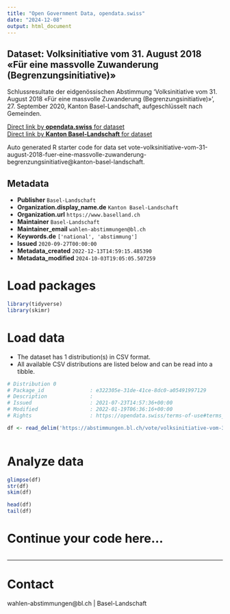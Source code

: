 ```yaml
---
title: "Open Government Data, opendata.swiss"
date: "2024-12-08"
output: html_document
---
```


## Dataset: Volksinitiative vom 31. August 2018 «Für eine massvolle Zuwanderung (Begrenzungsinitiative)»

Schlussresultate der eidgenössischen Abstimmung 'Volksinitiative vom 31. August 2018 «Für eine massvolle Zuwanderung (Begrenzungsinitiative)»', 27. September 2020, Kanton Basel-Landschaft, aufgeschlüsselt nach Gemeinden.

[Direct link by **opendata.swiss** for dataset](https://opendata.swiss/de/dataset/volksinitiative-vom-31-august-2018-fur-eine-massvolle-zuwanderung-begrenzungsinitiative1)<br>
[Direct link by **Kanton Basel-Landschaft** for dataset](https://abstimmungen.bl.ch/vote/volksinitiative-vom-31-august-2018-fuer-eine-massvolle-zuwanderung-begrenzungsinitiative/data)

Auto generated R starter code for data set vote-volksinitiative-vom-31-august-2018-fuer-eine-massvolle-zuwanderung-begrenzungsinitiative@kanton-basel-landschaft.

## Metadata

- **Publisher** `Basel-Landschaft`
- **Organization.display_name.de** `Kanton Basel-Landschaft`
- **Organization.url** `https://www.baselland.ch`
- **Maintainer** `Basel-Landschaft`
- **Maintainer_email** `wahlen-abstimmungen@bl.ch`
- **Keywords.de** `['national', 'abstimmung']`
- **Issued** `2020-09-27T00:00:00`
- **Metadata_created** `2022-12-13T14:59:15.485390`
- **Metadata_modified** `2024-10-03T19:05:05.507259`


# Load packages

```r

library(tidyverse)
library(skimr)

```

# Load data

-   The dataset has 1 distribution(s) in CSV format.
-   All available CSV distributions are listed below and can be read into a tibble.

```r

# Distribution 0
# Package_id               : e322305e-31de-41ce-8dc0-a05491997129
# Description              : 
# Issued                   : 2021-07-23T14:57:36+00:00
# Modified                 : 2022-01-19T06:36:16+00:00
# Rights                   : https://opendata.swiss/terms-of-use#terms_by

df <- read_delim('https://abstimmungen.bl.ch/vote/volksinitiative-vom-31-august-2018-fuer-eine-massvolle-zuwanderung-begrenzungsinitiative/data-csv')



```

# Analyze data

```r

glimpse(df)
str(df)
skim(df)

head(df)
tail(df)

```

# Continue your code here...

```r

```

------------------------------------------------------------------------

# Contact

wahlen-abstimmungen@bl.ch | Basel-Landschaft
